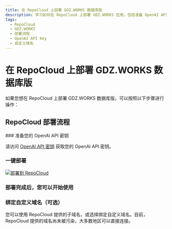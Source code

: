 ```yaml
---
title: 在 RepoCloud 上部署 GDZ.WORKS 数据库版
description: 学习如何在 RepoCloud 上部署 GDZ.WORKS 应用，包括准备 OpenAI API Key、点击部署按钮、绑定自定义域名等操作。
tags:
  - RepoCloud
  - GDZ.WORKS
  - 部署流程
  - OpenAI API Key
  - 自定义域名
---
```


# 在 RepoCloud 上部署 GDZ.WORKS 数据库版

如果您想在 RepoCloud 上部署 GDZ.WORKS 数据库版，可以按照以下步骤进行操作：

## RepoCloud 部署流程

<Steps>
  ### 准备您的 OpenAI API 密钥

  请访问 [OpenAI API 密钥](https://platform.openai.com/account/api-keys) 获取您的 OpenAI API 密钥。

  ### 一键部署

  [![部署到 RepoCloud](https://d16t0pc4846x52.cloudfront.net/deploy.svg)](https://repocloud.io/details/?app_id=248)

  ### 部署完成后，您可以开始使用

  ### 绑定自定义域名（可选）

  您可以使用 RepoCloud 提供的子域名，或选择绑定自定义域名。目前，RepoCloud 提供的域名尚未被污染，大多数地区可以直接连接。
</Steps>
